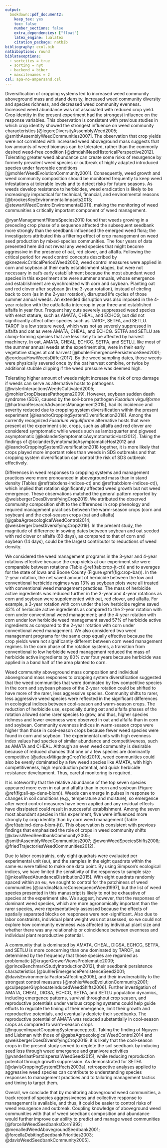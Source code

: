 ```yaml
---
output: 
  bookdown::pdf_document2: 
    keep_tex: yes
    toc: false
    number_sections: false
    extra_dependencies: ["float"]
    latex_engine: lualatex
    citation_package: natbib
bibliography: ecol.bib
natbiboptions: round
biblatexoptions:
  - sortcites = true
  - sorting = nyt
  - backend = biber
  - maxcitenames = 2
csl: apa-no-ampersand.csl
---
```



Diversification of cropping systems led to increased weed community aboveground mass and stand density, increased weed community diversity and species richness, and decreased weed community evenness. Increased weed abundance was not associated with reduced crop yield. Crop identity in the present experiment had the strongest influence on the response variables. This observation is consistent with previous studies in which crop identity showed the strongest influence on weed community characteristics [@legereDiversityAssemblyWeed2005; @smithAssemblyWeedCommunities2007]. The observation that crop yields were not correlated with increased weed aboveground mass suggests that low amounts of weed biomass can be tolerated, rather than the commonly desired weed-free condition [@zimdahlNeedHistoricalPerspective2012]. Tolerating greater weed abundance can create some risks of resurgence by formerly prevalent weed species or outbreak of highly adapted introduced species under favorable conditions [@mohlerWeedEvolutionCommunity2001]. Consequently, weed growth and weed community composition should be monitored frequently to keep weed infestations at tolerable levels and to detect risks for future seasons. As weeds develop resistance to herbicides, weed eradication is likely to be increasingly impractical for technical, financial, and environmental reasons [@brookesKeyEnvironmentalImpacts2013; @stewartWeedControlEnvironmental2011], making the monitoring of weed communities a critically important component of weed management.   

@ryanManagementFiltersSpecies2010 found that weeds growing in a preceding crop phase of a sequence affected the subsequent seedbank more strongly than the seedbank influenced the emerged weed flora; the investigators attributed this a filtering effect of crop management on weed seed production by mixed-species communities. The four years of data presented here did not reveal any weed species that might become aggressive in the presence of oat, red clover, and alfalfa. Following the critical period for weed control concepts described by @knezevicCriticalPeriodWeed2002, weed control measures were applied in corn and soybean at their early establishment stages, but were not necessary in oat's early establishment because the most abundant weed species in this experiment site were summer annuals, whose emergence and establishment are synchronized with corn and soybean. Planting oat and red clover after soybean (in the 3-year rotation), instead of circling back to corn (as in the 2-year rotation), disrupted life cycles of those summer annual weeds. An extended disruption was also imposed in the 4-year rotation with the oat/alfalfa intercrop in year three and established alfalfa in year four. Frequent hay cuts severely suppressed weed species with erect stature, such as AMATA, CHEAL, and ECHCG, but did not significantly affect other species such as TAROF, SETFA, and SETLU. TAROF is a low stature weed, which was not as severely suppressed in alfalfa and oat as were AMATA, CHEAL, and ECHCG. SETFA and SETLU are clump-forming species that are less likely to be affected by harvest machinery. In oat, AMATA, CHEAL, ECHCG, SETFA, and SETLU, like most of the summer annual weeds at the experiment site, were in their early vegetative stages at oat harvest [@buhlerEmergencePersistenceSeed2001; @cordeauHowWeedsDiffer2017]. By the weed sampling dates, those weeds were physically severed once by the oat harvest combine, or twice by additional stubble clipping if the weed pressure was deemed high.   

Tolerating higher amount of weeds might increase the risk of crop damage if weeds can serve as alternative hosts to pathogens [@wislerInteractionsWeedsCultivated2005; @mohlerCropDiseasePathogens2009]. However, soybean sudden death syndrome (SDS), caused by the soil-borne pathogen *Fusarium virguliforme* [@hartmanResearchAdvancesManagement2015], had its incidence and severity reduced due to cropping system diversification within the present experiment [@leandroCroppingSystemDiversification2018]. Among the currently recognized *Fusarium virguliforme* alternative hosts that were present at the experiment site, crops, such as alfalfa and red clover are considered symptomatic while weeds such as lambsquarter and pigweed asymptomatic [@kolanderSymptomaticAsymptomaticHost2012]. Taking the findings of @kolanderSymptomaticAsymptomaticHost2012 and @leandroCroppingSystemDiversification2018 together, it is more likely that crops played more important roles than weeds in SDS outbreaks and that cropping system diversification can control the risk of SDS outbreak effectively.    


Differences in weed responses to cropping systems and management practices were more pronounced in aboveground mass than in stand density (Tables \@ref(tab:dens-indices-ct) and \@ref(tab:biom-indices-ct)), which implied that rotation significantly affected weed growth but not weed emergence. These observations matched the general pattern reported by @weisbergerDoesDiversifyingCrop2019. We attributed the observed community composition shift to the differences in crop phenology and required management practices between the warm-season crops (corn and soybean) and the cool-season crops (oat and alfalfa) [@gabaAgroecologicalWeedControl2014; @weisbergerDoesDiversifyingCrop2019]. In the present study, the magnitude of difference in sowing dates between soybean and oat seeded with red clover or alfalfa (60 days), as compared to that of corn and soybean (14 days), could be the largest contributor to reductions of weed density.  


We considered the weed management programs in the 3-year and 4-year rotations effective because the crop yields at our experiment site were comparable between rotations (Table \@ref(tab:crop-jt-ct)) and to averages for the state of Iowa and Boone County (Figure \@ref(fig:crop-bar)). In the 2-year rotation, the net saved amount of herbicide between the low and conventional herbicide regimes was 13% as soybean plots were all treated with conventional weed management practices. The mass of herbicide active ingredients was reduced further in the 3-year and 4-year rotations as corn and soybean were supplemented with oat, red clover, and alfalfa. For example, a 3-year rotation with corn under the low herbicide regime saved 42% of herbicide active ingredients as compared to the 2-year rotation with corn under conventional weed management; and the 4-year rotation with corn under low herbicide weed management saved 57% of herbicide active ingredients as compared to the 2-year rotation with corn under conventional weed management. We also considered two weed management programs for the same crop equally effective because the crop yields were not significantly different between corn weed management regimes. In the corn phase of the rotation systems, a transition from conventional to low herbicide weed management reduced the mass of herbicide active ingredients by 80% over four years because herbicide was applied in a band half of the area planted to corn. 



Weed community aboveground mass composition and individual aboveground mass responses to cropping system diversification suggested that the weed communities that were dominated by few competitive species in the corn and soybean phases of the 2-year rotation could be shifted to have more of the rarer, less aggressive species. Community shifts to rarer, less aggressive weed species were reflected in the significant differences in ecological indices between cool-season and warm-season crops. The reduction of herbicide use, especially during oat and alfalfa phases of the rotation allowed some rarer species to grow, and thus, higher species richness and lower evenness were observed in oat and alfalfa than in corn and soybean. Community evenness indices in warm-season crops were higher than those in cool-season crops because fewer weed species were found in corn and soybean. The experimental units with high evenness index values had species of similar abundance and competitiveness, such as AMATA and CHEAL. Although an even weed community is desirable because of reduced chances that one or a few species are dominantly competitive [@adeuxMitigatingCropYield2019], weed communities could also be evenly dominated by a few weed species like AMATA, with high competitiveness, high reproduction potential, and quick herbicide resistance development. Thus, careful monitoring is required.  


It is noteworthy that the relative abundance of the top seven species appeared more even in oat and alfalfa than in corn and soybean (Figure \@ref(fig:all-sp-dens-biom)). Weeds can emerge in pulses in response to changes in soil conditions (e.g., temperature and moisture), so emergence after weed control measures have been applied and any residual effects have dissipated could result in successful establishment. Among the seven most abundant species in this experiment, five were influenced more strongly by crop identity than by corn weed management (Table \@ref(tab:ind-dens-biom-jt)). This observation is consistent with previous findings that emphasized the role of crops in weed community shifts [@davisWeedSeedbankCommunity2005; @smithAssemblyWeedCommunities2007; @owenWeedSpeciesShifts2008; @friedTrajectoriesWeedCommunities2012]. 


Due to labor constraints, only eight quadrats were evaluated per experimental unit (eu), and the samples in the eight quadrats within the same eu were tallied to make one data point. By using Simpson's ecological indices, we have limited the sensitivity of the responses to sample size [@nkoaWeedAbundanceDistribution2015]. With eight quadrats randomly spaced within an eu, we sought to control for the patchiness of weed communities [@cardinaNatureConsequenceWeed1997], but the list of weed species presented in this manuscript is likely to not be exhaustive of species at the experiment site. We suggest, however, that the responses of dominant weed species, which are more agronomically important than the rarer species, were representatively assessed because the effects of spatially separated blocks on responses were non-significant. Also due to labor constraints, individual plant weight was not assessed, so we could not explore how community evenness was affected by individual plant size and whether there was any relationship or coincidence between evenness and individual plant reproductive potential.  

A community that is dominated by AMATA, CHEAL, DIGSA, ECHCG, SETFA, and SETLU is more concerning than one dominated by TAROF, as determined by the frequency that those species are regarded as problematic [@krugerGrowerViewsProblematic2009; @princeBenchmarkStudyIntroduction2012], their seedbank persistence characteristics [@buhlerEmergencePersistenceSeed2001; @davisEnvironmentalFactorsAffecting2005], and their invulnerability to the strongest control measures [@mohlerWeedEvolutionCommunity2001; @culpepperGlyphosateinducedWeedShifts2006]. Further investigation of AMATA, CHEAL, DIGSA, ECHCG, SETFA, and SETLU population dynamics, including emergence patterns, survival throughout crop season, and reproductive potentials under various cropping systems could help guide efforts to regulate the timing of their emergence, limit their growth and reproductive potentials, and eventually deplete their seedbanks. The reproductive potential of AMATA was reduced substantially in cool-season crops as compared to warm-season crops [@nguyenImpactCroppingSystemaccepted]. Taking the finding of Nguyen and Liebman with those of @gabaAgroecologicalWeedControl2014 and @weisbergerDoesDiversifyingCrop2019, it is likely that the cool-season crops in the present study served to deplete the soil seedbank by inducing seed loss through weed emergence and granivore activities [@vanderlaatPostdispersalWeedSeed2015], while reducing reproduction potential through growth suppression. As demonstrated for SETFA [@davisCroppingSystemEffects2003a], retrospective analyses applied to aggressive weed species can contribute to understanding species responses to management practices and to tailoring management tactics and timing to target them. 


Overall, we conclude that by monitoring aboveground weed communities, a track record of species aggressiveness and collective response to management is available, and thus, it could be easier to control risks of weed resurgence and outbreak. Coupling knowledge of aboveground weed communities with that of weed seedbank composition and abundance would further improve our ability to predict and manage weed communities [@forcellaWeedSeedbanksCorn1992; @menalledWeedAbovegroundSeedbank2001; @forcellaDebitingSeedbankPriorities2003; @davisWeedSeedbankCommunity2005]. 

